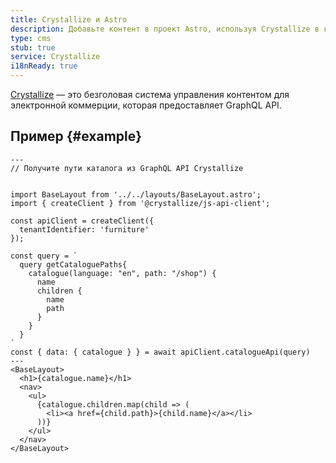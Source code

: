 ```yaml
---
title: Crystallize и Astro
description: Добавьте контент в проект Astro, используя Crystallize в качестве CMS
type: cms
stub: true
service: Crystallize
i18nReady: true
---
```

[Crystallize](https://crystallize.com/) — это безголовая система управления контентом для электронной коммерции, которая предоставляет GraphQL API.

## Пример \{#example\}

```astro title="src/pages/index.astro"
---
// Получите пути каталога из GraphQL API Crystallize


import BaseLayout from '../../layouts/BaseLayout.astro';
import { createClient } from '@crystallize/js-api-client';

const apiClient = createClient({
  tenantIdentifier: 'furniture'
});

const query = `
  query getCataloguePaths{
    catalogue(language: "en", path: "/shop") {
      name
      children {
        name
        path
      }
    }
  }
`
const { data: { catalogue } } = await apiClient.catalogueApi(query)
---
<BaseLayout>
  <h1>{catalogue.name}</h1>
  <nav>
    <ul>
      {catalogue.children.map(child => (
        <li><a href={child.path}>{child.name}</a></li>
      ))}
    </ul>
  </nav>
</BaseLayout>
```
